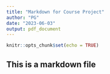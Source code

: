 ```yaml
---
title: "Markdown for Course Project"
author: "PG"
date: "2023-06-03"
output: pdf_document
---
```


```r
knitr::opts_chunk$set(echo = TRUE)
```

## This is a markdown file